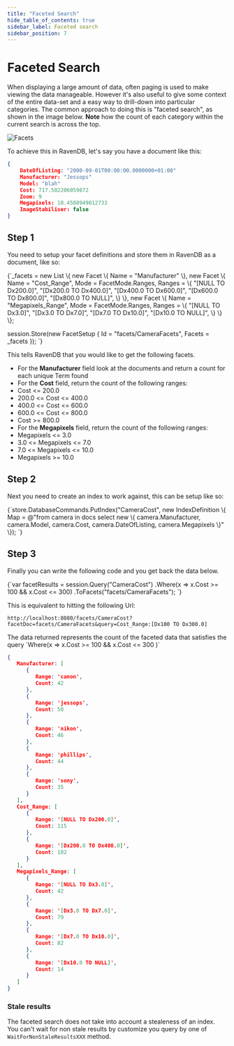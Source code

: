 ```yaml
---
title: "Faceted Search"
hide_table_of_contents: true
sidebar_label: Faceted search
sidebar_position: 7
---
```



# Faceted Search

When displaying a large amount of data, often paging is used to make viewing the data manageable. However it's also useful to give some context of the entire data-set and a easy way to drill-down into particular categories. The common approach to doing this is "faceted search", as shown in the image below. __Note__ how the count of each category within the current search is across the top.

![Facets](./assets/CNET_faceted_search_2.jpg)

To achieve this in RavenDB, let's say you have a document like this:

```json 
{ 
    DateOfListing: "2000-09-01T00:00:00.0000000+01:00" 
    Manufacturer: "Jessops" 
    Model: "blah" 
    Cost: 717.502206059872 
    Zoom: 9 
    Megapixels: 10.4508949012733 
    ImageStabiliser: false 
}
```

## Step 1

You need to setup your facet definitions and store them in RavenDB as a document, like so:

<TabItem value="step_1" label="step_1">
<CodeBlock language="csharp">
{`_facets = new List<Facet>
	          \{
		          new Facet
			          \{
				          Name = "Manufacturer"
			          \},
		          new Facet
			          \{
				          Name = "Cost_Range",
				          Mode = FacetMode.Ranges,
				          Ranges =
					          \{
						          "[NULL TO Dx200.0]",
								  "[Dx200.0 TO Dx400.0]",
								  "[Dx400.0 TO Dx600.0]",
								  "[Dx600.0 TO Dx800.0]",
								  "[Dx800.0 TO NULL]",
					          \}
			          \},
		          new Facet
			          \{
				          Name = "Megapixels_Range", 
						  Mode = FacetMode.Ranges, 
						  Ranges =
							  \{
								  "[NULL TO Dx3.0]",
								  "[Dx3.0 TO Dx7.0]",
								  "[Dx7.0 TO Dx10.0]",
								  "[Dx10.0 TO NULL]",
							  \}
			          \}
	          \};

session.Store(new FacetSetup \{ Id = "facets/CameraFacets", Facets = _facets \});
`}
</CodeBlock>
</TabItem>

This tells RavenDB that you would like to get the following facets.

* For the **Manufacturer** field look at the documents and return a count for each unique Term found
* For the **Cost** field, return the count of the following ranges:
 * Cost &lt;= 200.0
 * 200.0 &lt;= Cost &lt;= 400.0
 * 400.0 &lt;= Cost &lt;= 600.0
 * 600.0 &lt;= Cost &lt;= 800.0
 * Cost &gt;= 800.0
* For the **Megapixels** field, return the count of the following ranges:
 * Megapixels &lt;= 3.0
 * 3.0 &lt;= Megapixels &lt;= 7.0
 * 7.0 &lt;= Megapixels &lt;= 10.0
 * Megapixels &gt;= 10.0

## Step 2

Next you need to create an index to work against, this can be setup like so:

<TabItem value="step_2" label="step_2">
<CodeBlock language="csharp">
{`store.DatabaseCommands.PutIndex("CameraCost",
			new IndexDefinition
			\{
				Map = @"from camera in docs 
                                select new 
                                \{ 
                                    camera.Manufacturer, 
                                    camera.Model, 
                                    camera.Cost,
                                    camera.DateOfListing,
                                    camera.Megapixels
                                \}"
			\});
`}
</CodeBlock>
</TabItem>

## Step 3

Finally you can write the following code and you get back the data below.

<TabItem value="step_3" label="step_3">
<CodeBlock language="csharp">
{`var facetResults = session.Query<Camera>("CameraCost")
	.Where(x => x.Cost >= 100 && x.Cost <= 300)
	.ToFacets("facets/CameraFacets");
`}
</CodeBlock>
</TabItem>

This is equivalent to hitting the following Url:

```plain 
http://localhost:8080/facets/CameraCost?facetDoc=facets/CameraFacets&query=Cost_Range:[Dx100 TO Dx300.0]
```

<Admonition type="note" title="Note">
The data returned represents the count of the faceted data that satisfies the query `Where(x => x.Cost >= 100 && x.Cost <= 300 )`
</Admonition>

```json 
{
   Manufacturer: [
      {
         Range: 'canon',
         Count: 42
      },
      {
         Range: 'jessops',
         Count: 50
      },
      {
         Range: 'nikon',
         Count: 46
      },
      {
         Range: 'phillips',
         Count: 44
      },
      {
         Range: 'sony',
         Count: 35
      }
   ],
   Cost_Range: [
      {
         Range: '[NULL TO Dx200.0]',
         Count: 115
      },
      {
         Range: '[Dx200.0 TO Dx400.0]',
         Count: 102
      }
   ],
   Megapixels_Range: [
      {
         Range: '[NULL TO Dx3.0]',
         Count: 42
      },
      {
         Range: '[Dx3.0 TO Dx7.0]',
         Count: 79
      },
      {
         Range: '[Dx7.0 TO Dx10.0]',
         Count: 82
      },
      {
         Range: '[Dx10.0 TO NULL]',
         Count: 14
      }
   ]
}
```

### Stale results

The faceted search does not take into account a stealeness of an index. You can't wait for non stale results by customize you query by one of `WaitForNonStaleResultsXXX` method.